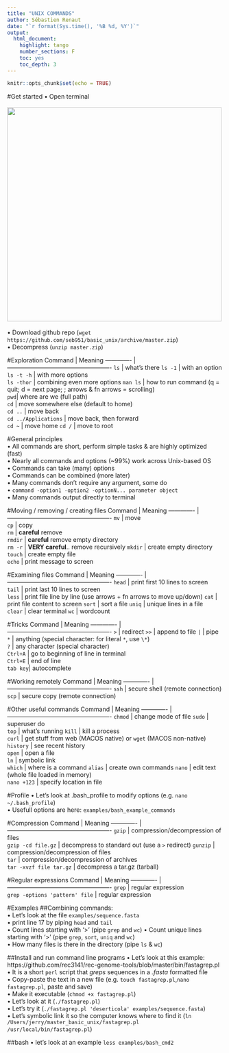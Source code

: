 ```yaml
---
title: "UNIX COMMANDS"
author: Sébastien Renaut
date: "`r format(Sys.time(), '%B %d, %Y')`"
output: 
  html_document:
    highlight: tango
    number_sections: F
    toc: yes
    toc_depth: 3
---
```


```r
knitr::opts_chunk$set(echo = TRUE)
```

#Get started
• Open terminal  
&nbsp;   
![](examples/terminal.png){width=500px}  
&nbsp;   
• Download github repo (`wget https://github.com/seb951/basic_unix/archive/master.zip`)  
• Decompress (`unzip master.zip`)  

#Exploration
Command | Meaning
------------- | ----------------------------------------------------
`ls` | what's there
`ls -1` | with an option 
`ls -t -h` | with more options  
`ls -thor` | combining even more options
`man ls` | how to run command (q = quit; d = next page; ; arrows & fn arrows = scrolling)  
`pwd`| where are we (full path)  
`cd` | move somewhere else (default to home)   
`cd ..` | move back  
`cd ../Applications` | move back, then forward  
`cd ~ ` | move home 
`cd /` | move to root    

#General principles  
• All commands are short, perform simple tasks & are highly optimized (fast)  
• Nearly all commands and options (~99%) work across Unix-based OS  
• Commands can take (many) options  
• Commands can be combined (more later)  
• Many commands don't require any argument, some do  
• `command -option1 -option2 -optionN... parameter object`  
• Many commands output directly to terminal  

#Moving / removing / creating files
Command | Meaning
------------- | ----------------------------------------------------
`mv` | move  
`cp` | copy  
`rm` | **careful** remove  
`rmdir` | **careful** remove empty directory  
`rm -r` | **VERY careful**.. remove recursively
`mkdir` | create empty directory 
`touch` | create empty file  
`echo` | print message to screen 

#Examining files
Command | Meaning
------------- | ----------------------------------------------------
`head` | print first 10 lines to screen  
`tail` | print last 10 lines to screen    
`less` | print file line by line (use arrows + fn arrows to move up/down)
`cat` | print file content to screen 
`sort` | sort a file
`uniq` | unique lines in a file  
`clear` | clear terminal
`wc` | wordcount  

#Tricks
Command | Meaning
------------- | ----------------------------------------------------
`>` | redirect
`>>` | append to file
`|` | pipe   
`*` | anything (special character: for literal `*`, use `\*`)  
`?` | any character (special character)  
`Ctrl+A` | go to beginning of line in terminal    
`Ctrl+E` | end of line    
`tab key`| autocomplete

#Working remotely
Command | Meaning
------------- | ----------------------------------------------------
`ssh` | secure shell (remote connection)  
`scp`  | secure copy (remote connection)  

#Other useful commands
Command | Meaning
------------- | ----------------------------------------------------
`chmod` | change mode of file
`sudo` | superuser do  
`top` | what's running 
`kill` | kill a process   
`curl` | get stuff from web (MACOS native) or `wget` (MACOS non-native)  
`history` | see recent history     
`open` | open a file   
`ln` | symbolic link  
`which` | where is a command
`alias` | create own commands 
`nano` | edit text (whole file loaded in memory)      
`nano +123` | specify location in file  

#Profile
• Let's look at .bash_profile to modify options (e.g. `nano ~/.bash_profile`)  
• Usefull options are here: `examples/bash_example_commands`

#Compression
Command | Meaning
------------- | ----------------------------------------------------
`gzip`  | compression/decompression of files  
`gzip -cd file.gz`  | decompress to standard out (use a `>` redirect) 
`gunzip`  | compression/decompression of files  
`tar`  | compression/decompression of archives  
`tar -xvzf file tar.gz` | decompress a tar.gz (tarball)  

#Regular expressions
Command | Meaning
------------- | ----------------------------------------------------
`grep` | regular expression  
`grep -options 'pattern' file`  | regular expression   

#Examples
##Combining commands:   
• Let's look at the file `examples/sequence.fasta`  
• print line 17 by piping `head` and `tail`  
• Count lines starting with '>' (pipe `grep` and `wc`) 
• Count unique lines starting with '>' (pipe `grep`, `sort`, `uniq` and `wc`)   
• How many files is there in the directory (pipe `ls` & `wc`)  

##Install and run command line programs
• Let's look at this example:   https://github.com/rec3141/rec-genome-tools/blob/master/bin/fastagrep.pl  
• It is a short `perl` script that *greps* sequences in a *.fasta* formatted file  
• Copy-paste the text in a new file (e.g. `touch fastagrep.pl`,`nano fastagrep.pl`, paste and save)   
• Make it executable (`chmod +x fastagrep.pl`)    
• Let's look at it (`./fastagrep.pl`)  
• Let's try it (`./fastagrep.pl 'deserticola' examples/sequence.fasta`)  
• Let's symbolic link it so the computer knows where to find it (` ln /Users/jerry/master_basic_unix/fastagrep.pl /usr/local/bin/fastagrep.pl`)  
  
##bash
• let's look at an example `less examples/bash_cmd2`

&nbsp;   
&nbsp;   
&nbsp;   

